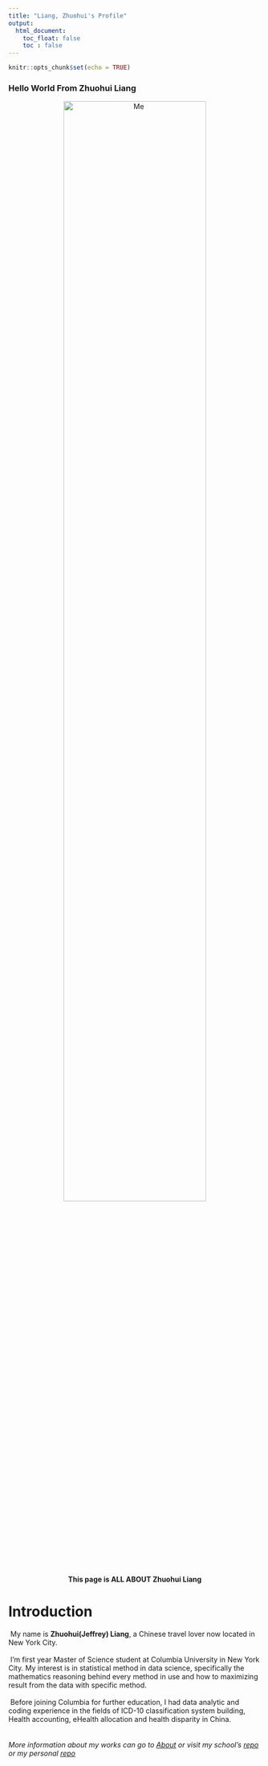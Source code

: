```yaml
---
title: "Liang, Zhuohui's Profile"
output: 
  html_document:
    toc_float: false
    toc : false
---
```


```r
knitr::opts_chunk$set(echo = TRUE)
```

### Hello World From Zhuohui Liang
<p class="aligncenter">
  <img src="./file/mmexport1550238730511.jpg" alt="Me" style = "width:75%" />
  </p>
  <style>
.aligncenter {
    text-align: center;
}
</style>
<center><b>This page is  ALL  ABOUT  Zhuohui Liang</b></center>

# Introduction
\ My name is **Zhuohui(Jeffrey) Liang**, a Chinese travel lover now located in 
New York City. 
<br><br>
\ I'm first year Master of Science student at Columbia University in New York 
City. My interest is in statistical method in data science, specifically the 
mathematics reasoning behind every method in use and how to maximizing result 
from the data with specific method. 
<br><br>
\ Before joining Columbia for further education, I had data analytic and coding 
experience in the fields of ICD-10 classification system building, 
Health accounting, 
eHealth allocation and health disparity in China.
<br><br><br>
_More information about my works can go to _
_[About](./about.html)_
_or visit my school's _
_[repo](https://github.com/zl2974)_
_or my personal _
_[repo](https://github.com/chekfayleung)_





